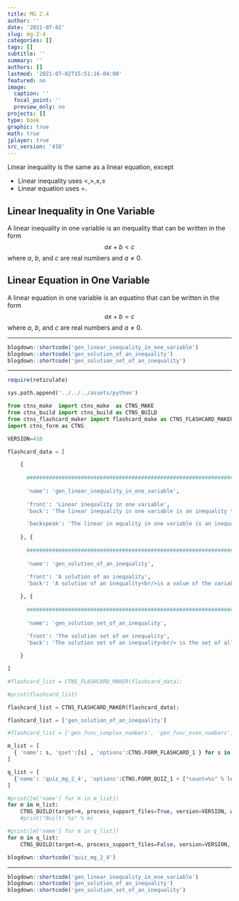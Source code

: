 ```yaml
---
title: MG 2.4
author: ''
date: '2021-07-02'
slug: mg-2-4
categories: []
tags: []
subtitle: ''
summary: ''
authors: []
lastmod: '2021-07-02T15:51:16-04:00'
featured: no
image:
  caption: ''
  focal_point: ''
  preview_only: no
projects: []
type: book
graphic: true
math: true
jplayer: true
src_version: '410'
---
```


Linear inequality is the same as a linear equation, except

- Linear inequality uses $\lt, \gt, \le, \ge$
- Linear equation uses $=$.

:::{.highlight .blue .reverse }
## Linear Inequality in One Variable

A linear inequality in one variable is an inequality that can be written in the form 
$$ax+b \lt c$$
where $a$, $b$, and $c$ are real numbers and $a \ne 0$.
:::

:::{.highlight .blue .reverse }
## Linear Equation in One Variable

A linear equation in one variable is an equatino that can be written in the form 
$$ax+b = c$$
where $a$, $b$, and $c$ are real numbers and $a \ne 0$.
:::
----

```r
blogdown::shortcode('gen_linear_inequality_in_one_variable')
blogdown::shortcode('gen_solution_of_an_inequality')
blogdown::shortcode('gen_solution_set_of_an_inequality')
```

----

```r
require(reticulate)
```

```python
sys.path.append('../../../assets/python')

from ctns_make  import ctns_make  as CTNS_MAKE
from ctns_build import ctns_build as CTNS_BUILD
from ctns_flashcard_maker import flashcard_make as CTNS_FLASHCARD_MAKER
import ctns_form as CTNS

VERSION=410
```

```python
flashcard_data = [

    { 
    
      #################################################################################
      
      'name': 'gen_linear_inequality_in_one_variable', 
      
      'front': 'Linear inequality in one variable', 
      'back': 'The linear inequality in one variable is an inequality that can be written in the form $|ax+b \lt c|$ where $$a$$, $$b$$, and $$c$$ are real numbers and $$a \\ne 0$$.', 

      'backspeak': 'The linear in equality in one variable is an inequality that can be written in the form -- eh times exx plus c is less than see -- where eh, bee, and see are real numbers and eh is not equal to zero.'
    
    }, { 
    
      #################################################################################
      
      'name': 'gen_solution_of_an_inequality', 
      
      'front': 'A solution of an inequality', 
      'back': 'A solution of an inequality<br/>is a value of the variable that makes the inequality a true statement.', 

    }, { 
    
      #################################################################################
      
      'name': 'gen_solution_set_of_an_inequality', 
      
      'front': 'The solution set of an inequality', 
      'back': 'The solution set of an inequality<br/> is the set of all solutions.', 

    }

]

#flashcard_list = CTNS_FLASHCARD_MAKER(flashcard_data);

#print(flashcard_list)
```

```python
flashcard_list = CTNS_FLASHCARD_MAKER(flashcard_data);

flashcard_list = ['gen_solution_of_an_inequality']

#flashcard_list = ['gen_func_complex_numbers', 'gen_func_even_numbers']

m_list = [
  { 'name': s, 'qset':[s] , 'options':CTNS.FORM_FLASHCARD_1 } for s in flashcard_list 
]

q_list = [
  {'name': 'quiz_mg_2_4', 'options':CTNS.FORM_QUIZ_1 + ["count=%s" % len(flashcard_list)], 'qset': flashcard_list}
]
```

```python
#print([m['name'] for m in m_list])
for m in m_list:
    CTNS_BUILD(target=m, process_support_files=True, version=VERSION, write_image=False, encrypt=False)
    #print("Built: %s" % m)
```

```python
#print([m['name'] for m in q_list])
for m in q_list:
    CTNS_BUILD(target=m, process_support_files=False, version=VERSION, write_image=False, encrypt=False)
```

```r
blogdown::shortcode('quiz_mg_2_4')
```

----

```r
blogdown::shortcode('gen_linear_inequality_in_one_variable')
blogdown::shortcode('gen_solution_of_an_inequality')
blogdown::shortcode('gen_solution_set_of_an_inequality')
```
